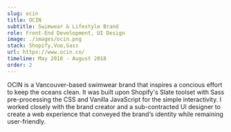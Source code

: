```yaml
---
slug: ocin
title: OCIN
subtitle: Swimwear & Lifestyle Brand
role: Front-End Development, UI Design
image: ./images/ocin.png
stack: Shopify,Vue,Sass
url: https://www.ocin.co/
timeline: May 2018 - August 2018
order: 2
---
```

OCIN is a Vancouver-based swimwear brand that inspires a concious effort to keep the oceans clean. It was built upon Shopify's Slate toolset with Sass pre-processing the CSS and Vanilla JavaScript for the simple interactivity. I worked closely with the brand creator and a sub-contracted UI designer to create a web experience that conveyed the brand‘s identity while remaining user-friendly.
